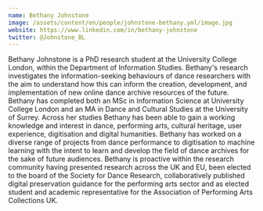 ```yaml
---
name: Bethany Johnstone
image: /assets/content/en/people/johnstone-bethany.yml/image.jpg
website: https://www.linkedin.com/in/bethany-johnstone
twitter: @Johnstone_BL
---
```

Bethany Johnstone is a PhD research student at the University College London, within the Department of Information Studies. Bethany's research investigates the information-seeking behaviours of dance researchers with the aim to understand how this can inform the creation, development, and implementation of new online dance archive resources of the future. Bethany has completed both an MSc in Information Science at University College London and an MA in Dance and Cultural Studies at the University of Surrey. Across her studies Bethany has been able to gain a working knowledge and interest in dance, performing arts, cultural heritage, user experience, digitisation and digital humanities. Bethany has worked on a diverse range of projects from dance performance to digitisation to machine learning with the intent to learn and develop the field of dance archives for the sake of future audiences. Bethany is proactive within the research community having presented research across the UK and EU, been elected to the board of the Society for Dance Research, collaboratively published digital preservation guidance for the performing arts sector and as elected student and academic representative for the Association of Performing Arts Collections UK.
